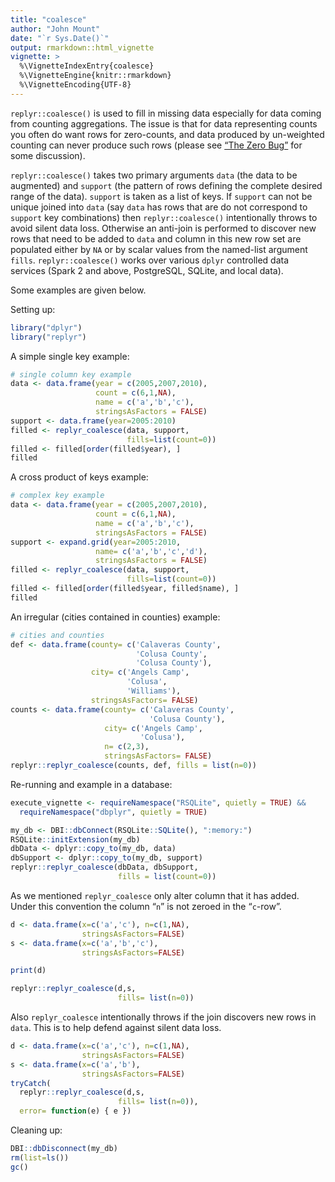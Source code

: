 ```yaml
---
title: "coalesce"
author: "John Mount"
date: "`r Sys.Date()`"
output: rmarkdown::html_vignette
vignette: >
  %\VignetteIndexEntry{coalesce}
  %\VignetteEngine{knitr::rmarkdown}
  %\VignetteEncoding{UTF-8}
---
```


<code>replyr::coalesce()</code> is used to fill in missing data especially for 
data coming from counting aggregations.  The issue is that for data representing
counts you often do want rows for zero-counts, and data produced by un-weighted
counting can never produce such rows (please see ["The Zero Bug"](http://www.win-vector.com/blog/2017/02/the-zero-bug/) for some discussion).

<code>replyr::coalesce()</code> takes two primary arguments  `data` (the data to be augmented) and
`support` (the pattern of rows defining the complete desired range of the data).  `support`
is taken as a list of keys.  If `support` can not be unique joined into `data` (say `data` has
rows that are do not correspond to `support` key combinations) then <code>replyr::coalesce()</code>
intentionally throws to avoid silent data loss.  Otherwise an anti-join is performed to discover
new rows that need to be added to `data` and column in this new row set are populated either by `NA`
or by scalar values from the named-list argument `fills`.  <code>replyr::coalesce()</code> works
over various `dplyr` controlled data services (Spark 2 and above, PostgreSQL, SQLite, and local data).

Some examples are given below.

Setting up:

```r
library("dplyr")
library("replyr")
```

A simple single key example:


```r
# single column key example
data <- data.frame(year = c(2005,2007,2010),
                   count = c(6,1,NA),
                   name = c('a','b','c'),
                   stringsAsFactors = FALSE)
support <- data.frame(year=2005:2010)
filled <- replyr_coalesce(data, support,
                          fills=list(count=0))
filled <- filled[order(filled$year), ]
filled
```

A cross product of keys example:

```r
# complex key example
data <- data.frame(year = c(2005,2007,2010),
                   count = c(6,1,NA),
                   name = c('a','b','c'),
                   stringsAsFactors = FALSE)
support <- expand.grid(year=2005:2010,
                   name= c('a','b','c','d'),
                   stringsAsFactors = FALSE)
filled <- replyr_coalesce(data, support,
                          fills=list(count=0))
filled <- filled[order(filled$year, filled$name), ]
filled
```

An irregular (cities contained in counties) example:

```r
# cities and counties
def <- data.frame(county= c('Calaveras County',
                            'Colusa County',
                            'Colusa County'),
                  city= c('Angels Camp',
                          'Colusa',
                          'Williams'),
                  stringsAsFactors= FALSE)
counts <- data.frame(county= c('Calaveras County',
                               'Colusa County'),
                     city= c('Angels Camp',
                             'Colusa'),
                     n= c(2,3),
                     stringsAsFactors= FALSE)
replyr::replyr_coalesce(counts, def, fills = list(n=0))
```

Re-running and example in a database:

```r
execute_vignette <- requireNamespace("RSQLite", quietly = TRUE) &&
  requireNamespace("dbplyr", quietly = TRUE)
```

```r

my_db <- DBI::dbConnect(RSQLite::SQLite(), ":memory:")
RSQLite::initExtension(my_db)
dbData <- dplyr::copy_to(my_db, data)
dbSupport <- dplyr::copy_to(my_db, support)
replyr::replyr_coalesce(dbData, dbSupport, 
                        fills = list(count=0))
```

As we mentioned <code>replyr_coalesce</code> only alter column that it has added.  Under this convention the column "<code>n</code>" is not zeroed in the "<code>c</code>-row".

```r
d <- data.frame(x=c('a','c'), n=c(1,NA), 
                stringsAsFactors=FALSE)
s <- data.frame(x=c('a','b','c'), 
                stringsAsFactors=FALSE)

print(d)

replyr::replyr_coalesce(d,s,
                        fills= list(n=0))
```

Also <code>replyr_coalesce</code> intentionally throws if the join discovers new rows in `data`.  This is to help defend against silent data loss.

```r
d <- data.frame(x=c('a','c'), n=c(1,NA), 
                stringsAsFactors=FALSE)
s <- data.frame(x=c('a','b'), 
                stringsAsFactors=FALSE)
tryCatch(
  replyr::replyr_coalesce(d,s,
                        fills= list(n=0)),
  error= function(e) { e })
```

Cleaning up:

```r
DBI::dbDisconnect(my_db)
rm(list=ls())
gc()
```


